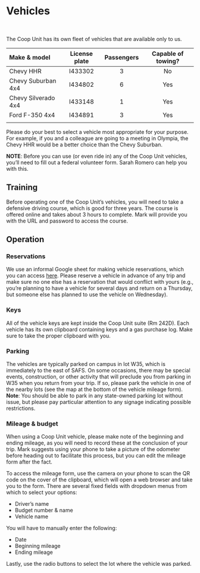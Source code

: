 # Vehicles

<br>

The Coop Unit has its own fleet of vehicles that are available only to us.

| Make & model | License plate | Passengers | Capable of towing?
|:-------------------|:-------------------------:|:-----:|:----:|
| Chevy HHR | I433302 | 3 | No |
| Chevy Suburban 4x4 | I434802 | 6 | Yes |   
| Chevy Silverado 4x4 | I433148 | 1 | Yes |
| Ford F-350 4x4 | I434891 | 3 | Yes |
| | | 

Please do your best to select a vehicle most appropriate for your purpose. For example, if you and a colleague are going to a meeting in Olympia, the Chevy HHR would be a better choice than the Chevy Suburban.

**NOTE**: Before you can use (or even ride in) any of the Coop Unit vehicles, you'll need to fill out a federal volunteer form. Sarah Romero can help you with this. 

## Training

Before operating one of the Coop Unit's vehicles, you will need to take a defensive driving course, which is good for three years. The course is offered online and takes about 3 hours to complete. Mark will provide you with the URL and password to access the course. 

## Operation 

### Reservations

We use an informal Google sheet for making vehicle reservations, which you can access [here](https://docs.google.com/spreadsheets/d/1o0x9c0Xi18f2qPhW2GZs6KOKdgkI_d0CYqWZqG8VByk/edit#gid=1057139502). Please reserve a vehicle in advance of any trip and make sure no one else has a reservation that would conflict with yours (e.g., you're planning to have a vehicle for several days and return on a Thursday, but someone else has planned to use the vehicle on Wednesday).

### Keys

All of the vehicle keys are kept inside the Coop Unit suite (Rm 242D). Each vehicle has its own clipboard containing keys and a gas purchase log. Make sure to take the proper clipboard with you.

### Parking

The vehicles are typically parked on campus in lot W35, which is immediately to the east of SAFS. On some occasions, there may be special events, construction, or other activity that will preclude you from parking in W35 when you return from your trip. If so, please park the vehicle in one of the nearby lots (see the map at the bottom of the vehicle mileage form). **Note**: You should be able to park in any state-owned parking lot without issue, but please pay particular attention to any signage indicating possible restrictions.

### Mileage & budget

When using a Coop Unit vehicle, please make note of the beginning and ending mileage, as you will need to record these at the conclusion of your trip. Mark suggests using your phone to take a picture of the odometer before heading out to facilitate this process, but you can edit the mileage form after the fact.

To access the mileage form, use the camera on your phone to scan the QR code on the cover of the clipboard, which will open a web browser and take you to the form. There are several fixed fields with dropdown menus from which to select your options:

* Driver's name  
* Budget number & name  
* Vehicle name  

You will have to manually enter the following:

* Date  
* Beginning mileage  
* Ending mileage  

Lastly, use the radio buttons to select the lot where the vehicle was parked.

